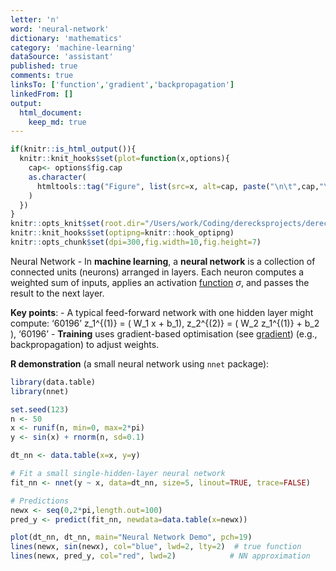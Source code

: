 ```yaml
---
letter: 'n'
word: 'neural-network'
dictionary: 'mathematics'
category: 'machine-learning'
dataSource: 'assistant'
published: true
comments: true
linksTo: ['function','gradient','backpropagation']
linkedFrom: []
output:
  html_document:
    keep_md: true
---
```


```r
if(knitr::is_html_output()){
  knitr::knit_hooks$set(plot=function(x,options){
    cap<- options$fig.cap
    as.character(
      htmltools::tag("Figure", list(src=x, alt=cap, paste("\n\t",cap,"\n",sep="")))
    )
  })
}
knitr::opts_knit$set(root.dir="/Users/work/Coding/derecksprojects/derecksnotes.com-playground/derecksnotes.com/client/src/app/dictionaries/mathematics/definitions")
knitr::knit_hooks$set(optipng=knitr::hook_optipng)
knitr::opts_chunk$set(dpi=300,fig.width=10,fig.height=7)
```

<a id="neural-network">Neural Network</a> - In **machine learning**, a **neural network** is a collection of connected units (neurons) arranged in layers. Each neuron computes a weighted sum of inputs, applies an activation [function](#function) $\sigma$, and passes the result to the next layer.

**Key points**:
- A typical feed-forward network with one hidden layer might compute:
  '60196'
  z_1^{(1)} = \sigma( W_1 x + b_1), \quad z_2^{(2)} = \sigma( W_2 z_1^{(1)} + b_2 ), 
  '60196'
- **Training** uses gradient-based optimisation (see [gradient](#gradient)) (e.g., backpropagation) to adjust weights.

**R demonstration** (a small neural network using `nnet` package):

```r
library(data.table)
library(nnet)

set.seed(123)
n <- 50
x <- runif(n, min=0, max=2*pi)
y <- sin(x) + rnorm(n, sd=0.1)

dt_nn <- data.table(x=x, y=y)

# Fit a small single-hidden-layer neural network
fit_nn <- nnet(y ~ x, data=dt_nn, size=5, linout=TRUE, trace=FALSE)

# Predictions
newx <- seq(0,2*pi,length.out=100)
pred_y <- predict(fit_nn, newdata=data.table(x=newx))

plot(dt_nn, dt_nn, main="Neural Network Demo", pch=19)
lines(newx, sin(newx), col="blue", lwd=2, lty=2)  # true function
lines(newx, pred_y, col="red", lwd=2)            # NN approximation
```
